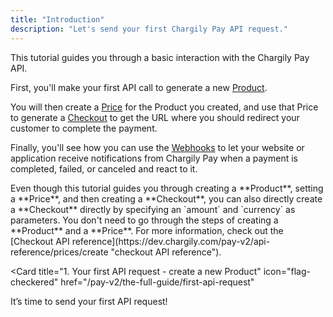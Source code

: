 ```yaml
---
title: "Introduction"
description: "Let's send your first Chargily Pay API request."
---
```


This tutorial guides you through a basic interaction with the Chargily Pay API.

First, you'll make your first API call to generate a new [Product](/pay-v2/api-reference/products/product-object "Product").

You will then create a [Price](/pay-v2/api-reference/prices/price-object "Price") for the Product you created, and use that Price to generate a [Checkout](/pay-v2/api-reference/checkouts/checkout-object "Checkout") to get the URL where you should redirect your customer to complete the payment.

Finally, you'll see how you can use the [Webhooks](/pay-v2/webhooks "Webhook") to let your website or application receive notifications from Chargily Pay when a payment is completed, failed, or canceled and react to it.

<Tip>
   Even though this tutorial guides you through creating a **Product**, setting
   a **Price**, and then creating a **Checkout**, you can also directly create a
   **Checkout** directly by specifying an `amount` and `currency` as parameters.
   You don't need to go through the steps of creating a **Product** and a
   **Price**. For more information, check out the [Checkout API
   reference](https://dev.chargily.com/pay-v2/api-reference/prices/create
   "checkout API reference").
</Tip>

<Card
   title="1. Your first API request - create a new Product"
   icon="flag-checkered"
   href="/pay-v2/the-full-guide/first-api-request"
>
   It’s time to send your first API request!
</Card>